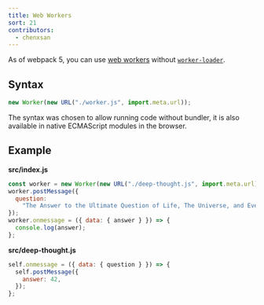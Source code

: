 ```yaml
---
title: Web Workers
sort: 21
contributors:
  - chenxsan
---
```


As of webpack 5, you can use [web workers](https://developer.mozilla.org/en-US/docs/Web/API/Web_Workers_API/Using_web_workers) without [`worker-loader`](https://github.com/webpack-contrib/worker-loader).

## Syntax

```js
new Worker(new URL("./worker.js", import.meta.url));
```

The syntax was chosen to allow running code without bundler, it is also available in native ECMAScript modules in the browser.

## Example

**src/index.js**

```js
const worker = new Worker(new URL("./deep-thought.js", import.meta.url));
worker.postMessage({
  question:
    "The Answer to the Ultimate Question of Life, The Universe, and Everything.",
});
worker.onmessage = ({ data: { answer } }) => {
  console.log(answer);
};
```

**src/deep-thought.js**

```js
self.onmessage = ({ data: { question } }) => {
  self.postMessage({
    answer: 42,
  });
};
```

